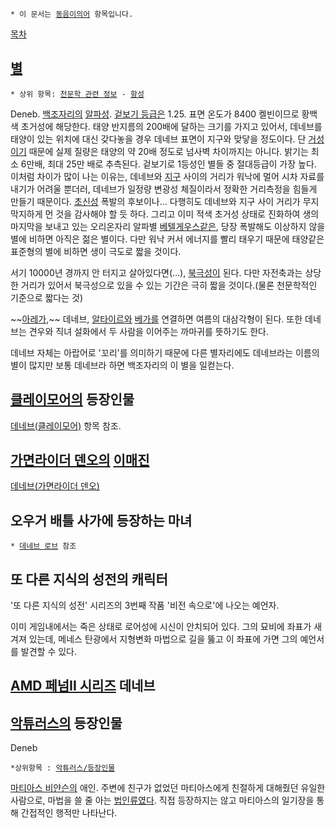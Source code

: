 * 이 문서는 [[동음이의어]] 항목입니다.

[[목차]]
== [[별]] ==
 * 상위 항목: [[천문학 관련 정보]] - [[항성]]

Deneb. [[백조자리]]의 [[알파성]]. [[겉보기 등급]]은 1.25. 표면 온도가 8400 켈빈이므로 황백색 초거성에 해당한다. 태양 반지름의 200배에 달하는 크기를 가지고 있어서, 데네브를 태양이 있는 위치에 대신 갖다놓을 경우 데네브 표면이 지구와 맞닿을 정도이다. 단 [[거성]]이기 때문에 실제 질량은 태양의 약 20배 정도로 넘사벽 차이까지는 아니다. 밝기는 최소 6만배, 최대 25만 배로 추측된다. 겉보기로 1등성인 별들 중 절대등급이 가장 높다. 이처럼 차이가 많이 나는 이유는, 데네브와 [[지구]] 사이의 거리가 워낙에 멀어 시차 자료를 내기가 어려울 뿐더러, 데네브가 일정량 변광성 체질이라서 정확한 거리측정을 힘들게 만들기 때문이다. [[초신성]] 폭발의 후보이나... 다행히도 데네브와 지구 사이 거리가 무지막지하게 먼 것을 감사해야 할 듯 하다. 그리고 이미 적색 초거성 상태로 진화하여 생의 마지막을 보내고 있는 오리온자리 알파별 [[베텔게우스]]같은, 당장 폭발해도 이상하지 않을 별에 비하면 아직은 젊은 별이다. 다만 워낙 커서 에너지를 빨리 태우기 때문에 태양같은 표준형의 별에 비하면 생이 극도로 짧을 것이다.

서기 10000년 경까지 안 터지고 살아있다면(...), [[북극성]]이 된다. 다만 자전축과는 상당한 거리가 있어서 북극성으로 있을 수 있는 기간은 극히 짧을 것이다.(물론 천문학적인 기준으로 짧다는 것)

~~[[네가 모르는 이야기|아레가]],~~ 데네브, [[알타이르]]와 [[베가]]를 연결하면 여름의 대삼각형이 된다. 또한 데네브는 견우와 직녀 설화에서 두 사람을 이어주는 까마귀를 뜻하기도 한다.

데네브 자체는 아랍어로 '꼬리'를 의미하기 때문에 다른 별자리에도 데네브라는 이름의 별이 많지만 보통 데네브라 하면 백조자리의 이 별을 일컫는다.

== [[클레이모어(만화)|클레이모어]]의 등장인물 ==
[[데네브(클레이모어)]] 항목 참조.

== [[가면라이더 덴오]]의 [[이매진]] ==
[[데네브(가면라이더 덴오)]]
== 오우거 배틀 사가에 등장하는 마녀 ==
 * [[데네브 로브]] 참조

== 또 다른 지식의 성전의 캐릭터 ==
'또 다른 지식의 성전' 시리즈의 3번째 작품 '비전 속으로'에 나오는 예언자.

이미 게임내에서는 죽은 상태로 로어성에 시신이 안치되어 있다. 그의 묘비에 좌표가 새겨져 있는데, 메네스 탄광에서 지형변화 마법으로 길을 뚫고 이 좌표에 가면 그의 예언서를 발견할 수 있다.

== [[AMD 페넘II 시리즈]] 데네브 ==

== [[악튜러스]]의 등장인물 ==
Deneb
 *상위항목 : [[악튜러스/등장인물]]
[[마티아스 비얀슨]]의 애인. 주변에 친구가 없었던 마티아스에게 친절하게 대해줬던 유일한 사람으로, 마법을 쓸 줄 아는 [[법인류]]였다. 직접 등장하지는 않고 마티아스의 일기장을 통해 간접적인 행적만 나타난다.
